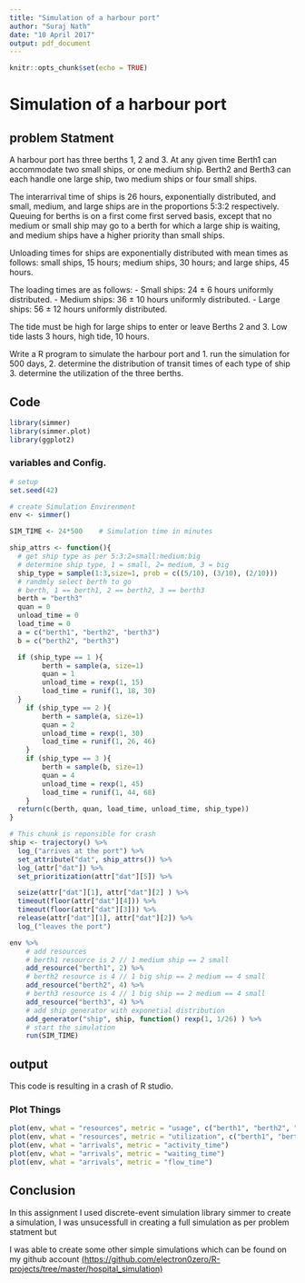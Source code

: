 ```yaml
---
title: "Simulation of a harbour port"
author: "Suraj Nath"
date: "10 April 2017"
output: pdf_document
---
```


```r
knitr::opts_chunk$set(echo = TRUE)
```

# Simulation of a harbour port

## problem Statment

A harbour port has three berths 1, 2 and 3. At any given time
Berth1 can accommodate two small ships, or one medium ship.
Berth2 and Berth3 can each handle one large ship,
two medium ships or four small ships.

The interarrival time of ships is 26 hours, exponentially distributed,
and small, medium, and large ships are in the proportions 5:3:2 respectively.
Queuing for berths is on a first come first served basis, except that no medium
or small ship may go to a berth for which a large ship is waiting, and medium
ships have a higher priority than small ships.

Unloading times for ships are exponentially distributed with mean times as follows: 
small ships, 15 hours;
medium ships, 30 hours; and
large ships, 45 hours.

The loading times are as follows:
- Small ships: 24 ± 6 hours uniformly distributed.
- Medium ships: 36 ± 10 hours uniformly distributed.
- Large ships: 56 ± 12 hours uniformly distributed.

The tide must be high for large ships to enter or leave Berths 2 and 3.
Low tide lasts 3 hours, high tide, 10 hours.

Write a R program to simulate the harbour port and
    1. run the simulation for 500 days,
    2. determine the distribution of transit times of each type of ship
    3. determine the utilization of the three berths.

## Code

```r
library(simmer)
library(simmer.plot)
library(ggplot2)
```

### variables and Config.
```r
# setup
set.seed(42)

# create Simulation Envirenment
env <- simmer()
```

```r
SIM_TIME <- 24*500    # Simulation time in minutes
```

```r
ship_attrs <- function(){
  # get ship type as per 5:3:2=small:medium:big
  # determine ship type, 1 = small, 2= medium, 3 = big
  ship_type = sample(1:3,size=1, prob = c((5/10), (3/10), (2/10)))
  # randmly select berth to go
  # berth, 1 == berth1, 2 == berth2, 3 == berth3
  berth = "berth3"
  quan = 0
  unload_time = 0
  load_time = 0
  a = c("berth1", "berth2", "berth3")
  b = c("berth2", "berth3")

  if (ship_type == 1 ){
        berth = sample(a, size=1)
        quan = 1
        unload_time = rexp(1, 15)
        load_time = runif(1, 18, 30)
  }
    if (ship_type == 2 ){
        berth = sample(a, size=1)
        quan = 2
        unload_time = rexp(1, 30)
        load_time = runif(1, 26, 46)
    }
    if (ship_type == 3 ){
        berth = sample(b, size=1)
        quan = 4
        unload_time = rexp(1, 45)
        load_time = runif(1, 44, 68)
    }
  return(c(berth, quan, load_time, unload_time, ship_type))
}
```


```r
# This chunk is reponsible for crash
ship <- trajectory() %>%
  log_("arrives at the port") %>%
  set_attribute("dat", ship_attrs()) %>%
  log_(attr["dat"]) %>%
  set_prioritization(attr["dat"][5]) %>%

  seize(attr["dat"][1], attr["dat"][2] ) %>%
  timeout(floor(attr["dat"][4])) %>%
  timeout(floor(attr["dat"][3])) %>%
  release(attr["dat"][1], attr["dat"][2]) %>%
  log_("leaves the port")
```


```r
env %>%
    # add resources
    # berth1 resource is 2 // 1 medium ship == 2 small
    add_resource("berth1", 2) %>%
    # berth2 resource is 4 // 1 big ship == 2 medium == 4 small
    add_resource("berth2", 4) %>%
    # berth3 resource is 4 // 1 big ship == 2 medium == 4 small
    add_resource("berth3", 4) %>%
    # add ship generator with exponetial distribution
    add_generator("ship", ship, function() rexp(1, 1/26) ) %>%
    # start the simulation
    run(SIM_TIME)

```

## output
This code is resulting in a crash of R studio.

### Plot Things
```r
plot(env, what = "resources", metric = "usage", c("berth1", "berth2", "berth3"))
plot(env, what = "resources", metric = "utilization", c("berth1", "berth2", "berth3"))
plot(env, what = "arrivals", metric = "activity_time")
plot(env, what = "arrivals", metric = "waiting_time")
plot(env, what = "arrivals", metric = "flow_time")
```

## Conclusion

In this assignment I used discrete-event simulation library simmer to create a simulation,
I was unsucessfull in creating a full simulation as per problem statment but 

I was able to create some other simple simulations which can be found on my github account [(https://github.com/electron0zero/R-projects/tree/master/hospital_simulation)](https://github.com/electron0zero/R-projects/tree/master/hospital_simulation)


